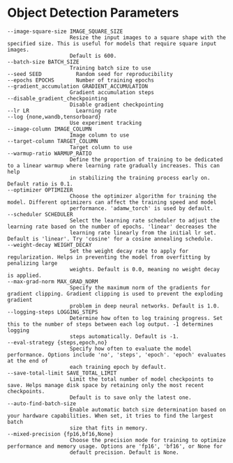 # Object Detection Parameters

```
--image-square-size IMAGE_SQUARE_SIZE
                    Resize the input images to a square shape with the specified size. This is useful for models that require square input images.
                    Default is 600.
--batch-size BATCH_SIZE
                    Training batch size to use
--seed SEED           Random seed for reproducibility
--epochs EPOCHS       Number of training epochs
--gradient_accumulation GRADIENT_ACCUMULATION
                    Gradient accumulation steps
--disable_gradient_checkpointing
                    Disable gradient checkpointing
--lr LR               Learning rate
--log {none,wandb,tensorboard}
                    Use experiment tracking
--image-column IMAGE_COLUMN
                    Image column to use
--target-column TARGET_COLUMN
                    Target column to use
--warmup-ratio WARMUP_RATIO
                    Define the proportion of training to be dedicated to a linear warmup where learning rate gradually increases. This can help
                    in stabilizing the training process early on. Default ratio is 0.1.
--optimizer OPTIMIZER
                    Choose the optimizer algorithm for training the model. Different optimizers can affect the training speed and model
                    performance. 'adamw_torch' is used by default.
--scheduler SCHEDULER
                    Select the learning rate scheduler to adjust the learning rate based on the number of epochs. 'linear' decreases the
                    learning rate linearly from the initial lr set. Default is 'linear'. Try 'cosine' for a cosine annealing schedule.
--weight-decay WEIGHT_DECAY
                    Set the weight decay rate to apply for regularization. Helps in preventing the model from overfitting by penalizing large
                    weights. Default is 0.0, meaning no weight decay is applied.
--max-grad-norm MAX_GRAD_NORM
                    Specify the maximum norm of the gradients for gradient clipping. Gradient clipping is used to prevent the exploding gradient
                    problem in deep neural networks. Default is 1.0.
--logging-steps LOGGING_STEPS
                    Determine how often to log training progress. Set this to the number of steps between each log output. -1 determines logging
                    steps automatically. Default is -1.
--eval-strategy {steps,epoch,no}
                    Specify how often to evaluate the model performance. Options include 'no', 'steps', 'epoch'. 'epoch' evaluates at the end of
                    each training epoch by default.
--save-total-limit SAVE_TOTAL_LIMIT
                    Limit the total number of model checkpoints to save. Helps manage disk space by retaining only the most recent checkpoints.
                    Default is to save only the latest one.
--auto-find-batch-size
                    Enable automatic batch size determination based on your hardware capabilities. When set, it tries to find the largest batch
                    size that fits in memory.
--mixed-precision {fp16,bf16,None}
                    Choose the precision mode for training to optimize performance and memory usage. Options are 'fp16', 'bf16', or None for
                    default precision. Default is None.
```